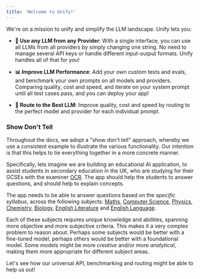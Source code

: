 ```yaml
---
title: 'Welcome to Unify!'
---
```


We're on a mission to unify and simplify the LLM landscape. Unify lets you:

* **🔑 Use any LLM from any Provider**: With a single interface, you can use all LLMs 
from all providers by simply changing one string. No need to manage several API keys 
or handle different input-output formats. Unify handles all of that for you!

* **📊 Improve LLM Performance**: Add your own custom tests and evals, and benchmark 
your own prompts on all models and providers. Comparing quality, cost and speed, and 
iterate on your system prompt until all test cases pass, and you can deploy your app!

* **🔀 Route to the Best LLM**: Improve quality, cost and speed by routing to the perfect 
model and provider for each individual prompt.


### Show Don't Tell

Throughout the docs, we adopt a "show don't tell" approach,
whereby we use a consistent example to illustrate the various functionality.
Our intention is that this helps to tie everything together in a more concrete manner.

Specifically, lets imagine we are building an educational AI application, to assist
students in secondary education in the UK,
who are studying for their GCSEs with the examiner [OCR](https://ocr.org.uk/).
The app should help the students to answer questions,
and should help to explain concepts.

The app needs to be able to answer questions based on the *specific syllabus*,
across the following subjects:
[Maths](https://ocr.org.uk/qualifications/gcse/mathematics-j560-from-2015/),
[Computer Science](https://ocr.org.uk/qualifications/gcse/computer-science-j277-from-2020/),
[Physics](https://ocr.org.uk/qualifications/gcse/gateway-science-suite-physics-a-j249-from-2016/),
[Chemistry](https://ocr.org.uk/qualifications/gcse/gateway-science-suite-chemistry-a-j248-from-2016/),
[Biology](https://ocr.org.uk/qualifications/gcse/gateway-science-suite-biology-a-j247-from-2016/),
[English Literature](https://ocr.org.uk/qualifications/gcse/english-literature-j352-from-2015/)
and
[English Language](https://ocr.org.uk/qualifications/gcse/english-language-j351-from-2015/).

Each of these subjects requires unique knowledge and abilities,
spanning more objective and more subjective criteria.
This makes it a very complex problem to reason about.
Perhaps some subjects would be better with a fine-tuned model,
perhaps others would be better with a foundational model.
Some models might be more *creative* and/or more *analytical*,
making them more appropriate for different subject areas.

Let's see how our universal API, benchmarking and routing might be able to help us out!